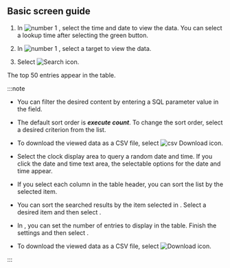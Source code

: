 ## Basic screen guide

<Xclude product='postgresql,mysql,oracle,cubird,oracle-v1,oracle-pro,altibase'><ImgLang img='db-database-sql-stat.png' desc='SQL statistics' /></Xclude>

<InDoc product='postgresql,mysql,cubird'><ProdImg img='db-database-sql-stat.png' desc='SQL Statistics' /></InDoc>

<InDoc product='oracle,oracle-v1,oracle-pro'><ImgLang img='db-database-sql-stat-oracle-pro.png' desc='SQL Statistics' /></InDoc>

<InDoc product='altibase'><ImgLang img='db-database-sql-stat-altibase.png' desc='SQL statistics' /></InDoc>

1. In ![number 1](/img/number-01.png) <Cmdname sid="time" className="uitext" />, select the time and date to view the data. You can select a lookup time after selecting the green button.

2. In ![number 1](/img/number-01.png) <Cmdname sid="instance" className="uitext" />, select a target to view the data.

3. Select ![Search icon](/img/ico-btn-search.png).

The top 50 entries appear in the table.

:::note

<Xclude product='postgresql,mysql,oracle,oracle-v1,oracle-pro,altibase'>

- You can filter the desired content by entering a SQL parameter value in the <Cmdname sid="filter" className="uitext" /> field.

- The default sort order is **_execute count_**. To change the sort order, select a desired criterion from the <Cmdname sid="TTL07772" className="uitext" /> list.

- To download the viewed data as a CSV file, select ![csv Download icon](/img/ic-csv-download-ms.svg).

</Xclude>

<InDoc product='postgresql,mysql,oracle,oracle-v1,oracle-pro,altibase'>

- Select the clock display area to query a random date and time. If you click the date and time text area, the selectable options for the date and time appear.

- If you select each column in the table header, you can sort the list by the selected item.

- You can sort the searched results by the item selected in <Cmdname sid="TTL07772" className="uitext" />. Select a desired item and then select <LinkImage img="ico-btn-search.png" className="ico" />.

- In <Cmdname sid="TTL07773" className="uitext" />, you can set the number of entries to display in the table. Finish the settings and then select <LinkImage img="ico-btn-search.png" className="ico" />.

- To download the viewed data as a CSV file, select ![Download icon](/img/ico-download.svg).

</InDoc>

:::
